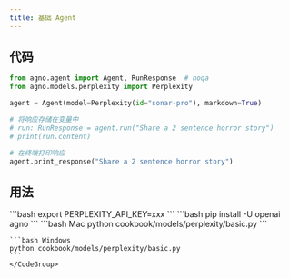 ```yaml
---
title: 基础 Agent
---
```


## 代码

```python cookbook/models/perplexity/basic.py
from agno.agent import Agent, RunResponse  # noqa
from agno.models.perplexity import Perplexity

agent = Agent(model=Perplexity(id="sonar-pro"), markdown=True)

# 将响应存储在变量中
# run: RunResponse = agent.run("Share a 2 sentence horror story")
# print(run.content)

# 在终端打印响应
agent.print_response("Share a 2 sentence horror story")
```

## 用法

<Steps>
  <Snippet file="create-venv-step.mdx" />

  <Step title="设置您的 API 密钥">
    ```bash
    export PERPLEXITY_API_KEY=xxx
    ```
  </Step>

  <Step title="安装库">
    ```bash
    pip install -U openai agno
    ```
  </Step>

  <Step title="运行 Agent">
    <CodeGroup>
    ```bash Mac
    python cookbook/models/perplexity/basic.py
    ```

    ```bash Windows
    python cookbook/models/perplexity/basic.py
    ```
    </CodeGroup>
  </Step>
</Steps>